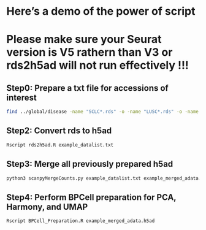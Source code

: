 # Here's a demo of the power of script

# Please make sure your Seurat version is V5 rathern than V3 or rds2h5ad will not run effectively !!!

## Step0: Prepare a txt file for accessions of interest
```bash
find ../global/disease -name "SCLC*.rds" -o -name "LUSC*.rds" -o -name "LUAD*.rds" -o -name >> example_datalist.txt;
```

## Step2: Convert rds to h5ad
```bash
Rscript rds2h5ad.R example_datalist.txt
```

## Step3: Merge all previously prepared h5ad
```python
python3 scanpyMergeCounts.py example_datalist.txt example_merged_adata.h5ad F  
```

## Step4: Perform BPCell preparation for PCA, Harmony, and UMAP
```bash
Rscript BPCell_Preparation.R example_merged_adata.h5ad
```


